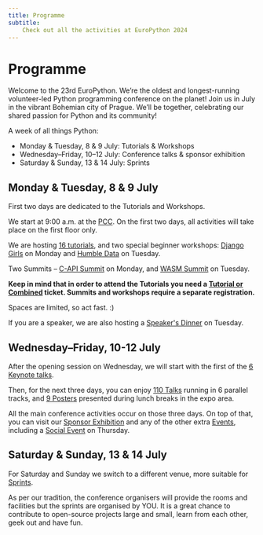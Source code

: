 ```yaml
---
title: Programme
subtitle:
    Check out all the activities at EuroPython 2024
---
```


# Programme


Welcome to the 23rd EuroPython. We’re the oldest and longest-running volunteer-led Python programming conference on the planet! Join us in July in the vibrant Bohemian city of Prague. We’ll be together, celebrating our shared passion for Python and its community!

A week of all things Python:

* Monday & Tuesday, 8 & 9 July: Tutorials & Workshops
* Wednesday–Friday, 10–12 July: Conference talks & sponsor exhibition
* Saturday & Sunday, 13 & 14 July: Sprints


## Monday & Tuesday, 8 & 9 July

First two days are dedicated to the Tutorials and Workshops.

We start at 9:00 a.m. at the [PCC](/venue). On the first two days, all activities will take place on the first floor only.

We are hosting [16 tutorials](/tutorials), and two special beginner workshops: [Django Girls](https://djangogirls.org/en/prague/) on Monday and [Humble Data](https://humbledata.org/) on Tuesday.

Two Summits – [C-API Summit](/c-api-summit) on Monday, and [WASM Summit](/wasm-summit) on Tuesday.

**Keep in mind that in order to attend the Tutorials you need a [Tutorial or Combined](/tickets/#ticket-types) ticket. Summits and workshops require a separate registration.**

Spaces are limited, so act fast. :)

If you are a speaker, we are also hosting a [Speaker's Dinner](/speakers-dinner) on Tuesday.

## Wednesday–Friday, 10-12 July

After the opening session on Wednesday, we will start with the first of the [6 Keynote talks](/keynotes).

Then, for the next three days, you can enjoy [110 Talks](/talks) running in 6 parallel tracks, and [9 Posters](/posters) presented during lunch breaks in the expo area.

All the main conference activities occur on those three days. On top of that, you can visit our [Sponsor Exhibition](/sponsor) and any of the other extra [Events](/events), including a [Social Event](/social-event) on Thursday.


## Saturday & Sunday, 13 & 14 July

For Saturday and Sunday we switch to a different venue, more suitable for [Sprints](/sprints).

As per our tradition, the conference organisers will provide the rooms and
facilities but the sprints are organised by YOU. It is a great chance to
contribute to open-source projects large and small, learn from each other, geek
out and have fun.
